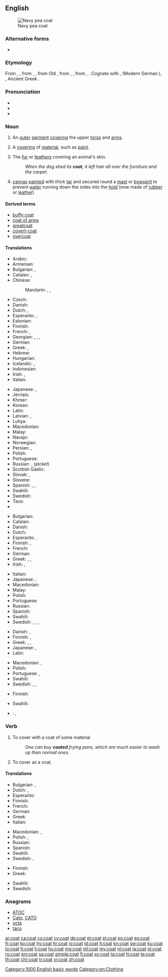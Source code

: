 ==English==
[[Image:US Navy p coat wiki.jpg|thumb|Navy pea coat]]

===Alternative forms===
* {{l|en|cote}} {{qualifier|obsolete}}

===Etymology===
From {{etyl|enm|en}} {{term|coate|lang=enm}}, {{term|cotte|lang=enm}}, from {{etyl|fro|en}} {{term|cote|lang=fro}}, {{term|cotte||outer garmet with sleeves|lang=fro}}, from Old {{etyl|frk|en}} {{term/t|frk|*kotta||coat}}, from {{etyl|gem-pro|en}} {{term/t|gem-pro|*kuttô}}, {{term/t|gem-pro|*kuttōn||cowl, woolen cloth, coat}}, from {{etyl|ine-pro|en}} {{term/t|ine-pro|*gʷeud-}}, {{term/t|ine-pro|*gud-||woolen clothes}}. Cognate with {{etyl|goh|-}} {{term|kozza|lang=goh}}, {{term|kozzo||woolen coat|lang=goh}} (Modern German {{term|Kotze|lang=de}}), {{etyl|gml|-}} {{term|kot||coat|lang=gml}}, Ancient Greek {{term|βεῦδος||woman's attire|tr=beũdos|lang=grc}}.

===Pronunciation===
* {{audio|en-us-coat.ogg|Audio (US)}}
* {{audio|En-uk-coat.ogg|Audio (UK)}}
* {{rhymes|əʊt}}

===Noun===
{{en-noun|~}}

# {{context|countable|lang=en}} An [[outer]] [[garment]] [[cover]]ing the upper [[torso]] and [[arms]].
# {{context|countable|lang=en}} A [[covering]] of [[material]], such as [[paint]].
# {{context|countable|lang=en}} The [[fur]] or [[feathers]] covering an animal's skin.
#: ''When the dog shed its '''coat''', it left hair all over the furniture and the carpet''.
# {{context|uncountable|nautical|lang=en}} [[canvas]] [[painted]] with thick [[tar]] and secured round a [[mast]] or [[bowsprit]] to prevent [[water]] running down the sides into the [[hold]] (now made of [[rubber]] or [[leather]])

====Derived terms====
* [[buffy coat]]
* [[coat of arms]]
* [[greatcoat]]
* [[covert-coat]]
* [[overcoat]]

====Translations====
{{trans-top|outer garment covering the upper torso and arms}}
* Arabic: {{t+|ar|معطف|m|tr=mí`ṭaf|sc=Arab}}
* Armenian: {{t-|hy|վերարկու|tr=verarku|sc=Armn}}
* Bulgarian: {{t+|bg|сако|n|sc=Cyrl}}, {{t+|bg|жакет|m|sc=Cyrl}}
* Catalan: {{t+|ca|abric|m}}, {{t+|ca|casaca|f}}
* Chinese:
*: Mandarin: {{t|cmn|外衣|tr=wàiyī|sc=Hani}}, {{t-|cmn|大衣|tr=dàyī|sc=Hani}}, {{t|cmn|外套|tr=wàitào|sc=Hani}}
* Czech: {{t-|cs|kabát|m}}
* Danish: {{t-|da|frakke|c}}
* Dutch: {{t+|nl|mantel|m}}, {{t+|nl|jas|m}}
* Esperanto: {{t-|eo|jako}}, {{qualifier|portata eksterdome, vintre aŭ ĝenerale en malvarma vetero}} {{t-|eo|palto}}
* Estonian: {{t+|et|mantel}}
* Finnish: {{t+|fi|takki}}
* French: {{t+|fr|manteau|m}}, {{t+|fr|paletot|m}}
* Georgian: {{t-|ka|პალტო|sc=Geor}}, {{t-|ka|ქურქი|sc=Geor}}, {{t-|ka|პიჯაკი|sc=Geor}}, {{t-|ka|ქურთუკი|sc=Geor}}
* German: {{t+|de|Mantel|m}}
* Greek: {{t+|el|πανωφόρι|n|tr=panofóri|sc=Grek}}, {{t+|el|παλτό|n|tr=paltó|sc=Grek}}
* Hebrew: {{t+|he|מְעִיל|tr=m'íl|sc=Hebr}}
* Hungarian: {{t+|hu|kabát}}
* Icelandic: {{t+|is|jakki|m}}, {{t-|is|frakki|m}}
* Indonesian: {{t+|id|mantel}}
* Irish: {{t-|ga|cóta|m}}, {{t-|ga|casóg|f}}
* Italian: {{t+|it|mantello|m}}
{{trans-mid}}
* Japanese: {{t-|ja|コート|tr=kōto}}, {{t+|ja|外套|tr=がいとう, gaitō}}
* Jèrriais: {{tø|roa-jer|câsaque|f}}
* Khmer: {{t-|km|អាវធំ|tr=aav tʰom|sc=Khmr}}
* Korean: {{t+|ko|코트|tr=koteu}}
* Latin: {{t-|la|pallium|n}}
* Latvian: {{t-|lv|mētelis|m}}, {{t-|lv|svārki|m-p}}
* Luhya: {{tø|luy|kumuchosi}}
* Macedonian: {{t-|mk|капут|m|tr=káput|sc=Cyrl}}
* Malay: {{t-|ms|kot}}
* Navajo: {{tø|nv|éétsoh}}
* Norwegian: {{t+|no|frakk|m}}
* Persian: {{t+|fa|پالتو|tr=pâlto|sc=fa-Arab}}, {{t+|fa|کت|tr=kot|sc=fa-Arab}}
* Polish: {{t+|pl|płaszcz|m}}
* Portuguese: {{t+|pt|casaco|m}}
* Russian: {{t+|ru|пальто|n|tr=pal’tó|sc=Cyrl}}, {{t+|ru|пиджак|m|tr=pidžák|sc=Cyrl}} (''jacket'')
* Scottish Gaelic: {{t-|gd|còta|m}}
* Slovak: {{t-|sk|kabát|m}}, {{t-|sk|plášť|m}}
* Slovene: {{t+|sl|plašč|m}}
* Spanish: {{t+|es|abrigo|m}}, {{t+|es|saco|m}}, {{t+|es|casaca|f}}
* Swahili: {{t+|sw|koti}}
* Swedish: {{t+|sv|rock|c}}
* Taos: {{tø|twf|kùti’ína}}
* {{trreq|vo}}
{{trans-bottom}}

{{trans-top|covering of material, such as paint}}
* Bulgarian: {{t-|bg|покритие|n|sc=Cyrl}}
* Catalan: {{t-|ca|cobertura|f}}
* Danish: {{t+|da|lag|n}}
* Dutch: {{t+|nl|laag|f}}
* Esperanto: {{t-|eo|tavolo}}, {{t-|eo|tegaĵo}}
* Finnish: {{t+|fi|pinta}}, {{t+|fi|pinnoite}}
* French: {{t+|fr|couche|f}}
* German: {{t+|de|Beschichtung|f}}
* Greek: {{t+|el|επικάλυμμα|n|tr=epikálymma|sc=Grek}}, {{qualifier|paint}} {{t+|el|στρώση|f|tr=strósi|sc=Grek}}, {{t+|el|επίχρισμα|n|tr=epíchrisma|sc=Grek}}
* Irish: {{t-|ga|brat|m}}, {{t-|ga|cóta|m}}
{{trans-mid}}
* Italian: {{t+|it|rivestimento|m}}
* Japanese: {{t-|ja|塗装|tr=[[とそう]], tosō|sc=Jpan}}, {{t-|ja|コーティング|tr=kōtyingu|sc=Jpan}}
* Macedonian: {{t-|mk|слој|m|tr=sloj|sc=Cyrl}}
* Malay: {{t-|ms|lapisan}}
* Polish: {{t+|pl|warstwa|f}}
* Portuguese: {{t+|pt|cobertura|f}}
* Russian: {{t+|ru|слой|m|tr=sloj|sc=Cyrl}}
* Spanish: {{t+|es|cubierta|f}}
* Swahili: {{t+|sw|koti}}
* Swedish: {{t+|sv|lager}}, {{t-|sv|täcklager}}, {{t+|sv|hölje}}, {{t+|sv|täcke}}
{{trans-bottom}}

{{trans-top|fur or feathers}}
* Danish: {{t+|da|pels|c}} {{qualifier|fur}}, {{t-|da|fjerdragt|c}} {{qualifier|feathers}}
* Finnish: {{t+|fi|turkki}} {{qualifier|fur}}, {{t+|fi|höyhenpuku}} {{qualifier|feathers}}
* Greek: {{t+|el|τρίχωμα|n|tr=tríchoma|sc=Grek}}, {{t+|el|γούνα|f|tr=goúna|sc=Grek}}, {{qualifier|feathers}} {{t+|el|φτέρωμα|n|tr=ftéroma|sc=Grek}}
* Japanese: {{t-|ja|毛皮|tr=[[けがわ]], kegawa|sc=Jpan}}, {{t+|ja|羽毛|tr=[[うもう]], umō|sc=Jpan}}
* Latin: {{t-|la|pellis|f}}
{{trans-mid}}
* Macedonian: {{t-|mk|крзно|n|tr=k'rzno|sc=Cyrl}} {{qualifier|fur}}, {{t-|mk|пердуви|m|tr=pérduvi|sc=Cyrl}} {{qualifier|feathers}}
* Polish: {{t+|pl|sierść|f}}
* Portuguese: {{t+|pt|pelagem|f}}, {{t+|pt|pelo|m}}
* Swahili: {{t+|sw|koti}}
* Swedish: {{t-|sv|hårbeklädnad}}, {{t+|sv|päls}}, {{t-|sv|fjäderdräkt}}
{{trans-bottom}}

{{trans-top|canvas secured around mast}}
* Finnish: {{t+|fi|takki}}
{{trans-mid}}
* Swahili: {{t+|sw|koti}}
{{trans-bottom}}

{{checktrans-top}}
* {{ttbc|ro}}: {{t+|ro|haină|f}}, {{t-|ro|manta|f}}
{{trans-bottom}}

===Verb===
{{en-verb}}

# To cover with a coat of some material
#: ''One can buy '''coated''' frying pans, which are much easier to wash up than normal ones.''
# To cover as a coat.

====Translations====
{{trans-top|to cover with a coat of some material}}
* Bulgarian: {{t+|bg|намазвам|sc=Cyrl}}, {{t+|bg|покривам|sc=Cyrl}}
* Dutch: {{t+|nl|bekleden}}, {{t-|nl|coaten}}
* Esperanto: {{t-|eo|tegi}}
* Finnish: {{t-|fi|päällystää}}
* French: {{t+|fr|couvrir}}
* German: {{t-|de|beschichten}}
* Greek: {{t+|el|σκεπάζω|tr=skepázo|sc=Grek}}
* Italian: {{t-|it|rivestire}}
{{trans-mid}}
* Macedonian: {{t-|mk|обложува|tr=oblóžuva|sc=Cyrl}}, {{t-|mk|покрива|tr=pókriva|sc=Cyrl}}
* Polish: {{t+|pl|pokrywać}}, {{t+|pl|pokryć}}
* Russian: {{t+|ru|покрывать|tr=pokryvát’|sc=Cyrl}}
* Spanish: {{t+|es|cubrir}}
* Swahili: {{t+|sw|koti}}
* Swedish: {{t+|sv|täcka}}, {{t+|sv|belägga}}
{{trans-bottom}}

{{trans-top|to cover as a coat}}
* Finnish: {{t+|fi|peittää}}
* Greek: {{t+|el|καλύπτω|tr=kalýpto|sc=Grek}}
{{trans-mid}}
* Swahili: {{t+|sw|koti}}
* Swedish: {{t+|sv|täcka}}
{{trans-bottom}}

===Anagrams===
* [[ATOC#English|ATOC]]
* [[Cato#English|Cato]], [[CATO#English|CATO]]
* [[octa#English|octa]]
* [[taco#English|taco]]

[[Category:1000 English basic words]]
[[Category:en:Clothing]]

[[ar:coat]]
[[ca:coat]]
[[cs:coat]]
[[cy:coat]]
[[de:coat]]
[[et:coat]]
[[el:coat]]
[[es:coat]]
[[eo:coat]]
[[fr:coat]]
[[ko:coat]]
[[hy:coat]]
[[hr:coat]]
[[io:coat]]
[[id:coat]]
[[it:coat]]
[[kn:coat]]
[[sw:coat]]
[[ku:coat]]
[[lo:coat]]
[[lt:coat]]
[[li:coat]]
[[hu:coat]]
[[mg:coat]]
[[ml:coat]]
[[my:coat]]
[[nl:coat]]
[[ja:coat]]
[[pl:coat]]
[[ru:coat]]
[[sm:coat]]
[[sa:coat]]
[[simple:coat]]
[[fi:coat]]
[[sv:coat]]
[[ta:coat]]
[[tt:coat]]
[[te:coat]]
[[th:coat]]
[[chr:coat]]
[[tr:coat]]
[[vi:coat]]
[[zh:coat]]